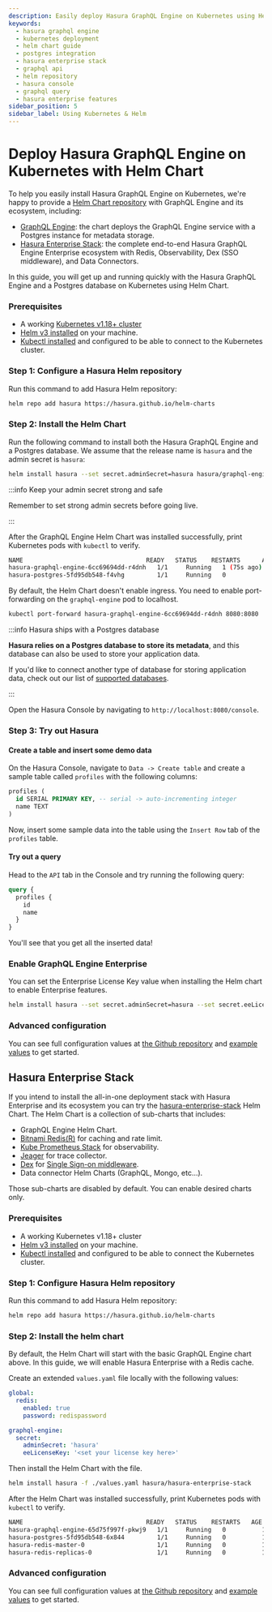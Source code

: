 ```yaml
---
description: Easily deploy Hasura GraphQL Engine on Kubernetes using Helm Chart. This guide covers the installation of Hasura GraphQL Engine, its ecosystem, and integration with Postgres, Redis, and other essential tools for a seamless deployment experience
keywords:
  - hasura graphql engine
  - kubernetes deployment
  - helm chart guide
  - postgres integration
  - hasura enterprise stack
  - graphql api
  - helm repository
  - hasura console
  - graphql query
  - hasura enterprise features
sidebar_position: 5
sidebar_label: Using Kubernetes & Helm
---
```



# Deploy Hasura GraphQL Engine on Kubernetes with Helm Chart

To help you easily install Hasura GraphQL Engine on Kubernetes, we're happy to provide a
[Helm Chart repository](https://github.com/hasura/helm-charts) with GraphQL Engine and its ecosystem, including:

- [GraphQL Engine](https://github.com/hasura/helm-charts/tree/main/charts/graphql-engine): the chart deploys the
  GraphQL Engine service with a Postgres instance for metadata storage.
- [Hasura Enterprise Stack](https://github.com/hasura/helm-charts/tree/main/charts/hasura-enterprise-stack): the
  complete end-to-end Hasura GraphQL Engine Enterprise ecosystem with Redis, Observability, Dex (SSO middleware), and
  Data Connectors.

In this guide, you will get up and running quickly with the Hasura GraphQL Engine and a Postgres database on Kubernetes
using Helm Chart.

### Prerequisites

- A working [Kubernetes v1.18+ cluster](https://kubernetes.io/docs/setup/production-environment/)
- [Helm v3 installed](https://helm.sh/docs/intro/install/) on your machine.
- [Kubectl installed](https://kubernetes.io/docs/tasks/tools/) and configured to be able to connect to the Kubernetes
  cluster.

### Step 1: Configure a Hasura Helm repository

Run this command to add Hasura Helm repository:

```bash
helm repo add hasura https://hasura.github.io/helm-charts
```

### Step 2: Install the Helm Chart

Run the following command to install both the Hasura GraphQL Engine and a Postgres database. We assume that the release
name is `hasura` and the admin secret is `hasura`:

```bash
helm install hasura --set secret.adminSecret=hasura hasura/graphql-engine
```

:::info Keep your admin secret strong and safe

Remember to set strong admin secrets before going live.

:::

After the GraphQL Engine Helm Chart was installed successfully, print Kubernetes pods with `kubectl` to verify.

```bash
NAME                                  READY   STATUS    RESTARTS      AGE
hasura-graphql-engine-6cc69694dd-r4dnh   1/1     Running   1 (75s ago)   2m58s
hasura-postgres-5fd95db548-f4vhg         1/1     Running   0             2m58s
```

By default, the Helm Chart doesn't enable ingress. You need to enable port-forwarding on the `graphql-engine` pod to
localhost.

```bash
kubectl port-forward hasura-graphql-engine-6cc69694dd-r4dnh 8080:8080
```

:::info Hasura ships with a Postgres database

**Hasura relies on a Postgres database to store its metadata**, and this database can also be used to store your
application data.

If you'd like to connect another type of database for storing application data, check out our list of
[supported databases](/databases/overview.mdx).

:::

Open the Hasura Console by navigating to `http://localhost:8080/console`.

### Step 3: Try out Hasura

#### Create a table and insert some demo data

On the Hasura Console, navigate to `Data -> Create table` and create a sample table called `profiles` with the following
columns:

```sql
profiles (
  id SERIAL PRIMARY KEY, -- serial -> auto-incrementing integer
  name TEXT
)
```

<Thumbnail
  src="/img/getting-started/create-profile-table.png"
  alt="Create a table"
  width="1200px"
/>

Now, insert some sample data into the table using the `Insert Row` tab of the `profiles` table.

#### Try out a query

Head to the `API` tab in the Console and try running the following query:

```graphql
query {
  profiles {
    id
    name
  }
}
```

You'll see that you get all the inserted data!

<Thumbnail
  src="/img/getting-started/profile-query.png"
  alt="Try out a query"
  width="1200px"
/>

### Enable GraphQL Engine Enterprise

You can set the Enterprise License Key value when installing the Helm chart to enable Enterprise features.

```bash
helm install hasura --set secret.adminSecret=hasura --set secret.eeLicenseKey=<license-key> hasura/graphql-engine
```

### Advanced configuration

You can see full configuration values at
[the Github repository](https://github.com/hasura/helm-charts/blob/main/charts/graphql-engine/values.yaml) and
[example values](https://github.com/hasura/helm-charts/tree/main/charts/graphql-engine/examples) to get started.

## Hasura Enterprise Stack

If you intend to install the all-in-one deployment stack with Hasura Enterprise and its ecosystem you can try the
[hasura-enterprise-stack](https://github.com/hasura/helm-charts/tree/main/charts/hasura-enterprise-stack) Helm Chart.
The Helm Chart is a collection of sub-charts that includes:

- GraphQL Engine Helm Chart.
- [Bitnami Redis(R)](https://github.com/bitnami/charts/tree/main/bitnami/redis) for caching and rate limit.
- [Kube Prometheus Stack](https://github.com/prometheus-community/helm-charts/tree/main/charts/kube-prometheus-stack) for observability.
- [Jeager](https://github.com/jaegertracing/helm-charts) for trace collector.
- [Dex](https://github.com/dexidp/helm-charts/tree/master/charts/dex) for
  [Single Sign-on middleware](https://hasura.io/docs/latest/enterprise/sso/config/#other-protocols).
- Data connector Helm Charts (GraphQL, Mongo, etc...).

Those sub-charts are disabled by default. You can enable desired charts only.

### Prerequisites

- A working Kubernetes v1.18+ cluster
- [Helm v3 installed](https://helm.sh/docs/intro/install/) on your machine.
- [Kubectl installed](https://kubernetes.io/docs/tasks/tools/) and configured to be able to connect the Kubernetes cluster.

### Step 1: Configure Hasura Helm repository

Run this command to add Hasura Helm repository:

```bash
helm repo add hasura https://hasura.github.io/helm-charts
```

### Step 2: Install the helm chart

By default, the Helm Chart will start with the basic GraphQL Engine chart above. In this guide, we will enable Hasura
Enterprise with a Redis cache.

Create an extended `values.yaml` file locally with the following values:

```yaml
global:
  redis:
    enabled: true
    password: redispassword

graphql-engine:
  secret:
    adminSecret: 'hasura'
    eeLicenseKey: '<set your license key here>'
```

Then install the Helm Chart with the file.

```bash
helm install hasura -f ./values.yaml hasura/hasura-enterprise-stack
```

After the Helm Chart was installed successfully, print Kubernetes pods with `kubectl` to verify.

```bash
NAME                                  READY   STATUS    RESTARTS   AGE
hasura-graphql-engine-65d75f997f-pkwj9   1/1     Running   0          11s
hasura-postgres-5fd95db548-6x844         1/1     Running   0          11s
hasura-redis-master-0                    1/1     Running   0          11s
hasura-redis-replicas-0                  1/1     Running   0          11s
```

### Advanced configuration

You can see full configuration values at
[the Github repository](https://github.com/hasura/helm-charts/blob/main/charts/hasura-enterprise-stack/values.yaml) and
[example values](https://github.com/hasura/helm-charts/tree/main/charts/hasura-enterprise-stack/examples) to get
started.
